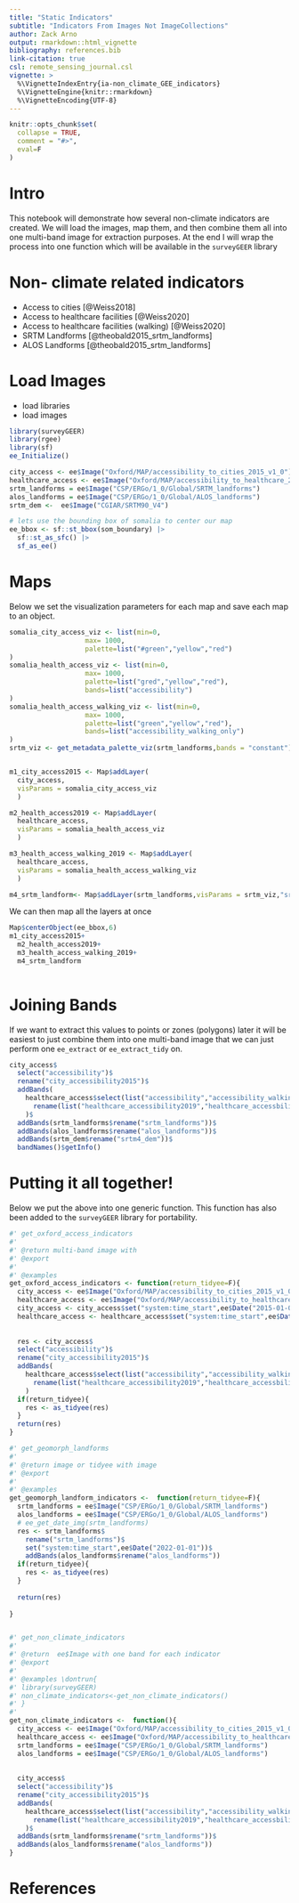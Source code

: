 ```yaml
---
title: "Static Indicators"
subtitle: "Indicators From Images Not ImageCollections" 
author: Zack Arno
output: rmarkdown::html_vignette
bibliography: references.bib
link-citation: true
csl: remote_sensing_journal.csl
vignette: >
  %\VignetteIndexEntry{ia-non_climate_GEE_indicators}
  %\VignetteEngine{knitr::rmarkdown}
  %\VignetteEncoding{UTF-8}
---
```


```r
knitr::opts_chunk$set(
  collapse = TRUE,
  comment = "#>",
  eval=F
)
```



# Intro
This notebook will demonstrate how several non-climate indicators are created. We will load the images, map them, and then combine them all into one multi-band image for extraction purposes. At the end I will wrap the process into one function which will be available in the `surveyGEER` library

# Non- climate related indicators
- Access to cities [@Weiss2018]
- Access to healthcare facilities [@Weiss2020]
- Access to healthcare facilities (walking) [@Weiss2020]
- SRTM Landforms [@theobald2015_srtm_landforms]
- ALOS Landforms [@theobald2015_srtm_landforms]


# Load Images
- load libraries
- load images

```r
library(surveyGEER)
library(rgee)
library(sf)
ee_Initialize()
```

```r
city_access <- ee$Image("Oxford/MAP/accessibility_to_cities_2015_v1_0")
healthcare_access <- ee$Image("Oxford/MAP/accessibility_to_healthcare_2019")
srtm_landforms = ee$Image("CSP/ERGo/1_0/Global/SRTM_landforms")
alos_landforms = ee$Image("CSP/ERGo/1_0/Global/ALOS_landforms")
srtm_dem <-  ee$Image("CGIAR/SRTM90_V4")

# lets use the bounding box of somalia to center our map
ee_bbox <- sf::st_bbox(som_boundary) |> 
  sf::st_as_sfc() |> 
  sf_as_ee()

```


# Maps

Below we set the visualization parameters for each map and save each map to an object.
```r
somalia_city_access_viz <- list(min=0,
                   max= 1000,
                   palette=list("#green","yellow","red")
)
somalia_health_access_viz <- list(min=0,
                   max= 1000,
                   palette=list("gred","yellow","red"), 
                   bands=list("accessibility")
)
somalia_health_access_walking_viz <- list(min=0,
                   max= 1000,
                   palette=list("green","yellow","red"), 
                   bands=list("accessibility_walking_only")
)
srtm_viz <- get_metadata_palette_viz(srtm_landforms,bands = "constant")


m1_city_access2015 <- Map$addLayer(
  city_access,
  visParams = somalia_city_access_viz
  )

m2_health_access2019 <- Map$addLayer(
  healthcare_access,
  visParams = somalia_health_access_viz
  )

m3_health_access_walking_2019 <- Map$addLayer(
  healthcare_access,
  visParams = somalia_health_access_walking_viz
  )

m4_srtm_landform<- Map$addLayer(srtm_landforms,visParams = srtm_viz,"srtm_landform")

```


We can then map all the layers at once 
```r
Map$centerObject(ee_bbox,6)
m1_city_access2015+
  m2_health_access2019+
  m3_health_access_walking_2019+
  m4_srtm_landform
  
```


# Joining Bands

If we want to extract this values to points or zones (polygons) later it will be easiest to just combine them into one multi-band image that we can just perform one `ee_extract` or `ee_extract_tidy` on.

```r
city_access$
  select("accessibility")$
  rename("city_accessibility2015")$
  addBands(
    healthcare_access$select(list("accessibility","accessibility_walking_only"))$
      rename(list("healthcare_accessibility2019","healthcare_accessbility_walking_only2019"))
    )$
  addBands(srtm_landforms$rename("srtm_landforms"))$
  addBands(alos_landforms$rename("alos_landforms"))$
  addBands(srtm_dem$rename("srtm4_dem"))$
  bandNames()$getInfo()

```


# Putting it all together!

Below we put the above into one generic function. This function has also been added to the `surveyGEER` library for portability.
```r

#' get_oxford_access_indicators
#'
#' @return multi-band image with
#' @export
#'
#' @examples
get_oxford_access_indicators <- function(return_tidyee=F){
  city_access <- ee$Image("Oxford/MAP/accessibility_to_cities_2015_v1_0")
  healthcare_access <- ee$Image("Oxford/MAP/accessibility_to_healthcare_2019")
  city_access <- city_access$set("system:time_start",ee$Date("2015-01-01"))
  healthcare_access <- healthcare_access$set("system:time_start",ee$Date("2019-01-01"))
  
  
  res <- city_access$
  select("accessibility")$
  rename("city_accessibility2015")$
  addBands(
    healthcare_access$select(list("accessibility","accessibility_walking_only"))$
      rename(list("healthcare_accessibility2019","healthcare_accessbility_walking_only2019"))
    )
  if(return_tidyee){
    res <- as_tidyee(res)
  }
  return(res)
}

#' get_geomorph_landforms
#'
#' @return image or tidyee with image
#' @export
#'
#' @examples
get_geomorph_landform_indicators <-  function(return_tidyee=F){
  srtm_landforms = ee$Image("CSP/ERGo/1_0/Global/SRTM_landforms")
  alos_landforms = ee$Image("CSP/ERGo/1_0/Global/ALOS_landforms")
  # ee_get_date_img(srtm_landforms)
  res <- srtm_landforms$
    rename("srtm_landforms")$
    set("system:time_start",ee$Date("2022-01-01"))$
    addBands(alos_landforms$rename("alos_landforms"))
  if(return_tidyee){
    res <- as_tidyee(res)
  }
  
  return(res)
  
}


#' get_non_climate_indicators
#'
#' @return  ee$Image with one band for each indicator
#' @export
#'
#' @examples \dontrun{
#' library(surveyGEER)
#' non_climate_indicators<-get_non_climate_indicators()
#' }
#' 
get_non_climate_indicators <-  function(){
  city_access <- ee$Image("Oxford/MAP/accessibility_to_cities_2015_v1_0")
  healthcare_access <- ee$Image("Oxford/MAP/accessibility_to_healthcare_2019")
  srtm_landforms = ee$Image("CSP/ERGo/1_0/Global/SRTM_landforms")
  alos_landforms = ee$Image("CSP/ERGo/1_0/Global/ALOS_landforms")
  
  
  city_access$
  select("accessibility")$
  rename("city_accessibility2015")$
  addBands(
    healthcare_access$select(list("accessibility","accessibility_walking_only"))$
      rename(list("healthcare_accessibility2019","healthcare_accessbility_walking_only2019"))
    )$
  addBands(srtm_landforms$rename("srtm_landforms"))$
  addBands(alos_landforms$rename("alos_landforms"))
}


```

# References
